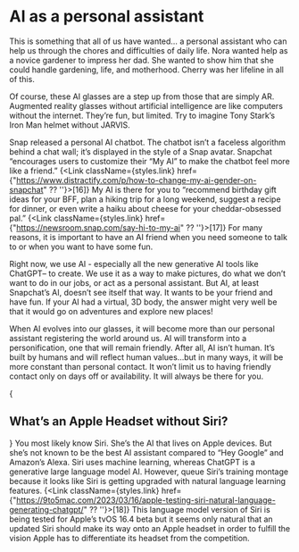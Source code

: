 
# AI as a personal assistant

This is something that all of us have wanted… a personal assistant who can help us through the chores and difficulties of daily life. Nora wanted help as a novice gardener to impress her dad. She wanted to show him that she could handle gardening, life, and motherhood.  Cherry was her lifeline in all of this. 

Of course, these AI glasses are a step up from those that are simply AR. Augmented reality glasses without artificial intelligence are like computers without the internet. They’re fun, but limited. Try to imagine Tony Stark’s Iron Man helmet without JARVIS. 

Snap released a personal AI chatbot. The chatbot isn’t a faceless algorithm behind a chat wall; it’s displayed in the style of a Snap avatar. Snapchat “encourages users to customize their “My AI” to make the chatbot feel more like a friend.” {<Link className={styles.link} href={"https://www.distractify.com/p/how-to-change-my-ai-gender-on-snapchat" ?? ''}>[16]</Link>} My AI is there for you to “recommend birthday gift ideas for your BFF, plan a hiking trip for a long weekend, suggest a recipe for dinner, or even write a haiku about cheese for your cheddar-obsessed pal.” {<Link className={styles.link} href={"https://newsroom.snap.com/say-hi-to-my-ai" ?? ''}>[17]</Link>}  For many reasons, it is important to have an AI friend when you need someone to talk to or when you want to have some fun. 

Right now, we use AI - especially all the new generative AI tools like ChatGPT– to create. We use it as a way to make pictures, do what we don’t want to do in our jobs, or act as a personal assistant. But AI, at least Snapchat’s AI, doesn’t see itself that way. It wants to be your friend and have fun. If your AI had a virtual, 3D body, the answer might very well be that it would go on adventures and explore new places! 

When AI evolves into our glasses, it will become more than our personal assistant registering the world around us. AI will transform into a personification, one that will remain friendly. After all, AI isn’t human. It’s built by humans and will reflect human values…but in many ways, it will be more constant than personal contact. It won’t limit us to having friendly contact only on days off or availability. It will always be there for you.

{<h2>What’s an Apple Headset without Siri?</h2>}
You most likely know Siri. She’s the AI that lives on Apple devices. But she’s not known to be the best AI assistant compared to “Hey Google” and Amazon’s Alexa. Siri uses machine learning, whereas ChatGPT is a generative large language model AI. However, queue Siri’s training montage because it looks like Siri is getting upgraded with natural language learning features. {<Link className={styles.link} href={"https://9to5mac.com/2023/03/16/apple-testing-siri-natural-language-generating-chatgpt/" ?? ''}>[18]</Link>} This language model version of Siri is being tested for Apple’s tvOS 16.4 beta but it seems only natural that an updated Siri should make its way onto an Apple headset in order to fulfill the vision Apple has to differentiate its headset from the competition.
